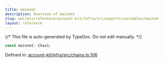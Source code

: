 ```yaml
---
title: mainnet
description: Overview of mainnet
slug: wallets/reference/account-kit/infra/src/exports/variables/mainnet
layout: reference
---
```


{/* This file is auto-generated by TypeDoc. Do not edit manually. */}

```ts
const mainnet: Chain;
```

Defined in: [account-kit/infra/src/chains.ts:106](https://github.com/alchemyplatform/aa-sdk/blob/9df5be8c23af4e472bcb503c17766b16da0ad87d/account-kit/infra/src/chains.ts#L106)
